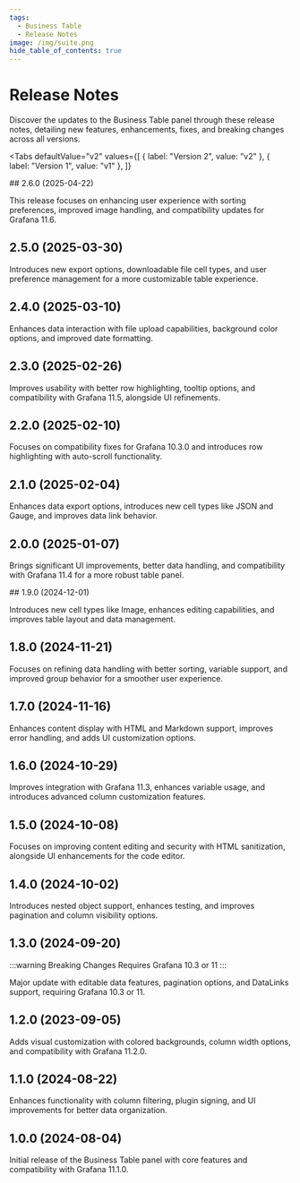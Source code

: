 ```yaml
---
tags:
  - Business Table
  - Release Notes
image: /img/suite.png
hide_table_of_contents: true
---
```



# Release Notes

Discover the updates to the Business Table panel through these release notes, detailing new features, enhancements, fixes, and breaking changes across all versions.

<Tabs
  defaultValue="v2"
  values={[
    { label: "Version 2", value: "v2" },
    { label: "Version 1", value: "v1" },
  ]}
>
  <TabItem value="v2">
## 2.6.0 (2025-04-22)

This release focuses on enhancing user experience with sorting preferences, improved image handling, and compatibility updates for Grafana 11.6.

## 2.5.0 (2025-03-30)

Introduces new export options, downloadable file cell types, and user preference management for a more customizable table experience.

## 2.4.0 (2025-03-10)

Enhances data interaction with file upload capabilities, background color options, and improved date formatting.

## 2.3.0 (2025-02-26)

Improves usability with better row highlighting, tooltip options, and compatibility with Grafana 11.5, alongside UI refinements.

## 2.2.0 (2025-02-10)

Focuses on compatibility fixes for Grafana 10.3.0 and introduces row highlighting with auto-scroll functionality.

## 2.1.0 (2025-02-04)

Enhances data export options, introduces new cell types like JSON and Gauge, and improves data link behavior.

## 2.0.0 (2025-01-07)

Brings significant UI improvements, better data handling, and compatibility with Grafana 11.4 for a more robust table panel.

  </TabItem>
  <TabItem value="v1">
## 1.9.0 (2024-12-01)

Introduces new cell types like Image, enhances editing capabilities, and improves table layout and data management.

<BlogPost id="business-table-1.9.0" />

## 1.8.0 (2024-11-21)

Focuses on refining data handling with better sorting, variable support, and improved group behavior for a smoother user experience.

## 1.7.0 (2024-11-16)

Enhances content display with HTML and Markdown support, improves error handling, and adds UI customization options.

## 1.6.0 (2024-10-29)

Improves integration with Grafana 11.3, enhances variable usage, and introduces advanced column customization features.

## 1.5.0 (2024-10-08)

Focuses on improving content editing and security with HTML sanitization, alongside UI enhancements for the code editor.

<BlogPost id="business-table-1.5.0" />

## 1.4.0 (2024-10-02)

Introduces nested object support, enhances testing, and improves pagination and column visibility options.

## 1.3.0 (2024-09-20)

:::warning Breaking Changes
Requires Grafana 10.3 or 11
:::

Major update with editable data features, pagination options, and DataLinks support, requiring Grafana 10.3 or 11.

<BlogPost id="business-table-1.3.0" />

## 1.2.0 (2023-09-05)

Adds visual customization with colored backgrounds, column width options, and compatibility with Grafana 11.2.0.

<BlogPost id="business-table-1.2.0" />

## 1.1.0 (2024-08-22)

Enhances functionality with column filtering, plugin signing, and UI improvements for better data organization.

## 1.0.0 (2024-08-04)

Initial release of the Business Table panel with core features and compatibility with Grafana 11.1.0.

  </TabItem>
</Tabs>
